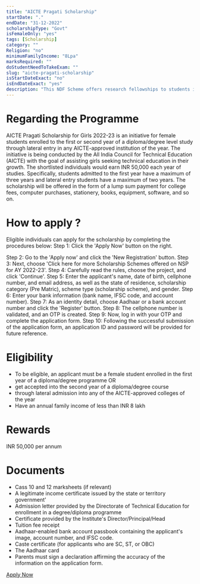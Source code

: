 ```yaml
---
title: "AICTE Pragati Scholarship"
startDate: "."
endDate: "31-12-2022"
scholarshipType: "Govt"
isFemaleOnly: "yes"
tags: [Scholarship]
category: ""
Religion: "no"
minimumFamilyIncome: "8Lpa"
marksRequired: ""
doStudentNeedToTakeExam: ""
slug: "aicte-pragati-scholarship"
isStartDateExact: "no"
isEndDateExact: "yes"
description: "This NDF Scheme offers research fellowships to students in order to accept full-time, deserving researchers."
---
```


# Regarding the Programme

AICTE Pragati Scholarship for Girls 2022-23 is an initiative for female students enrolled to the first or second year of a diploma/degree level study through lateral entry in any AICTE-approved institution of the year.
The initiative is being conducted by the All India Council for Technical Education (AICTE) with the goal of assisting girls seeking technical education in their growth.
The shortlisted individuals would earn INR 50,000 each year of studies.
Specifically, students admitted to the first year have a maximum of three years and lateral entry students have a maximum of two years.
The scholarship will be offered in the form of a lump sum payment for college fees, computer purchases, stationery, books, equipment, software, and so on.

# How to apply ?

Eligible individuals can apply for the scholarship by completing the procedures below: Step 1: Click the 'Apply Now' button on the right.

Step 2: Go to the 'Apply now' and click the 'New Registration' button.
Step 3: Next, choose 'Click here for more Scholarship Schemes offered on NSP for AY 2022-23'.
Step 4: Carefully read the rules, choose the project, and click 'Continue'.
Step 5: Enter the applicant's name, date of birth, cellphone number, and email address, as well as the state of residence, scholarship category (Pre Matric), scheme type (scholarship scheme), and gender.
Step 6: Enter your bank information (bank name, IFSC code, and account number).
Step 7: As an identity detail, choose Aadhaar or a bank account number and click the 'Register' button.
Step 8: The cellphone number is validated, and an OTP is created.
Step 9: Now, log in with your OTP and complete the application form.
Step 10: Following the successful submission of the application form, an application ID and password will be provided for future reference.

# Eligibility

- To be eligible, an applicant must be a female student enrolled in the first year of a diploma/degree programme OR
- get accepted into the second year of a diploma/degree course
- through lateral admission into any of the AICTE-approved colleges of the year
- Have an annual family income of less than INR 8 lakh

# Rewards

INR 50,000 per annum

# Documents

- Cass 10 and 12 marksheets (if relevant)
- A legitimate income certificate issued by the state or territory government'
- Admission letter provided by the Directorate of Technical Education for enrollment in a degree/diploma programme
- Certificate provided by the Institute's Director/Principal/Head
- Tuition fee receipt
- Aadhaar-enabled bank account passbook containing the applicant's image, account number, and IFSC code.
- Caste certificate (for applicants who are SC, ST, or OBC)
- The Aadhaar card
- Parents must sign a declaration affirming the accuracy of the information on the application form.

[Apply Now](https://www.aicte-india.org/schemes/students-development-schemes/Pragati/General-Instructions)
